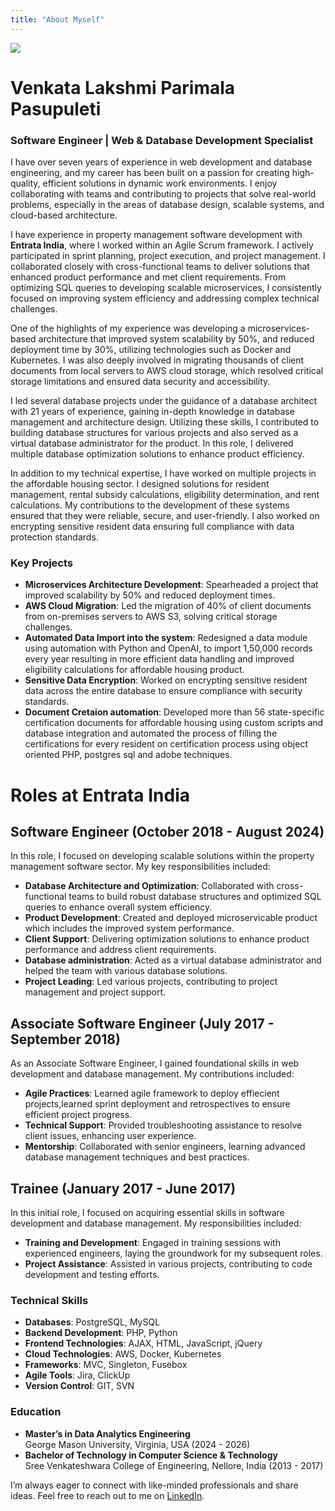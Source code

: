 ```yaml
---
title: "About Myself"
---
```



![](docs/myimage.png)



# Venkata Lakshmi Parimala Pasupuleti  
### Software Engineer | Web & Database Development Specialist

I have over seven years of experience in web development and database engineering, and my career has been built on a passion for creating high-quality, efficient solutions in dynamic work environments. I enjoy collaborating with teams and contributing to projects that solve real-world problems, especially in the areas of database design, scalable systems, and cloud-based architecture.

I have experience in property management software development with **Entrata India**, where I worked within an Agile Scrum framework. I actively participated in sprint planning, project execution, and project management. I collaborated closely with cross-functional teams to deliver solutions that enhanced product performance and met client requirements. From optimizing SQL queries to developing scalable microservices, I consistently focused on improving system efficiency and addressing complex technical challenges.

One of the highlights of my experience was developing a microservices-based architecture that improved system scalability by 50%, and reduced deployment time by 30%, utilizing technologies such as Docker and Kubernetes. I was also deeply involved in migrating thousands of client documents from local servers to AWS cloud storage, which resolved critical storage limitations and ensured data security and accessibility.

I led several database projects under the guidance of a database architect with 21 years of experience, gaining in-depth knowledge in database management and architecture design. Utilizing these skills, I contributed to building database structures for various projects and also served as a virtual database administrator for the product. In this role, I delivered multiple database optimization solutions to enhance product efficiency.

In addition to my technical expertise, I have worked on multiple projects in the affordable housing sector. I designed solutions for resident management, rental subsidy calculations, eligibility determination, and rent calculations. My contributions to the development of these systems ensured that they were reliable, secure, and user-friendly. I also worked on encrypting sensitive resident data ensuring full compliance with data protection standards.

### Key Projects

- **Microservices Architecture Development**: Spearheaded a project that improved scalability by 50% and reduced deployment times.
- **AWS Cloud Migration**: Led the migration of 40% of client documents from on-premises servers to AWS S3, solving critical storage challenges.
- **Automated Data Import into the system**: Redesigned a data module using automation with Python and OpenAI, to import 1,50,000 records every year resulting in more efficient data handling and improved eligibility calculations for affordable housing product.
- **Sensitive Data Encryption**: Worked on encrypting sensitive resident data across the entire database to ensure compliance with security standards.
- **Document Cretaion automation**: Developed more than 56 state-specific certification documents for affordable housing using custom scripts and database integration and automated the process of filling the certifications for every resident on certification process using object oriented PHP, postgres sql and adobe techniques.


# Roles at Entrata India

## Software Engineer (October 2018 - August 2024)
In this role, I focused on developing scalable solutions within the property management software sector. My key responsibilities included:

- **Database Architecture and Optimization**: Collaborated with cross-functional teams to build robust database structures and optimized SQL queries to enhance overall system efficiency.
- **Product Development**: Created and deployed microservicable product which includes the improved system performance.
- **Client Support**: Delivering optimization solutions to enhance product performance and address client requirements.
- **Database administration**: Acted as a virtual database administrator and helped the team with various database solutions.
- **Project Leading**: Led various projects, contributing to project management and project support.

## Associate Software Engineer (July 2017 - September 2018)
As an Associate Software Engineer, I gained foundational skills in web development and database management. My contributions included:

- **Agile Practices**: Learned agile framework to deploy effiecient projects,learned sprint deployment and retrospectives to ensure efficient project progress.
- **Technical Support**: Provided troubleshooting assistance to resolve client issues, enhancing user experience.
- **Mentorship**: Collaborated with senior engineers, learning advanced database management techniques and best practices.

## Trainee (January 2017 - June 2017)
In this initial role, I focused on acquiring essential skills in software development and database management. My responsibilities included:

- **Training and Development**: Engaged in training sessions with experienced engineers, laying the groundwork for my subsequent roles.
- **Project Assistance**: Assisted in various projects, contributing to code development and testing efforts.

### Technical Skills  
- **Databases**: PostgreSQL, MySQL  
- **Backend Development**: PHP, Python  
- **Frontend Technologies**: AJAX, HTML, JavaScript, jQuery  
- **Cloud Technologies**: AWS, Docker, Kubernetes  
- **Frameworks**: MVC, Singleton, Fusebox  
- **Agile Tools**: Jira, ClickUp  
- **Version Control**: GIT, SVN  

### Education
- **Master’s in Data Analytics Engineering**  
  George Mason University, Virginia, USA (2024 - 2026)
- **Bachelor of Technology in Computer Science & Technology**  
  Sree Venkateshwara College of Engineering, Nellore, India (2013 - 2017)


I'm always eager to connect with like-minded professionals and share ideas. Feel free to reach out to me on [LinkedIn](https://www.linkedin.com/in/venkata-lakshmi-parimala-pasupuleti).
